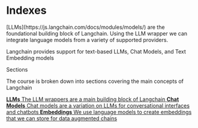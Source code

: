 
<Meta title="Indexes/Intro" />

<style>
  {`
    .subheading {
      --mediumdark: '#d1d1d1';
      font-weight: 700;
      font-size: 13px;
      color: #000066;
      letter-spacing: 6px;
      line-height: 24px;
      text-transform: uppercase;
      margin-bottom: 12px;
      margin-top: 40px;
    }

    .link-list {
      display: grid;
      grid-template-columns: 1fr;
      grid-template-rows: 1fr 1fr;
      row-gap: 10px;
    }

    @media (min-width: 620px) {
      .link-list {
        row-gap: 20px;
        column-gap: 20px;
        grid-template-columns: 1fr 1fr;
      }
    }

    @media all and (-ms-high-contrast:none) {
    .link-list {
        display: -ms-grid;
        -ms-grid-columns: 1fr 1fr;
        -ms-grid-rows: 1fr 1fr;
      }
    }

    .link-item {
      display: block;
      padding: 20px;
      border: 1px solid #d1d1d1;
      border-radius: 5px;
      transition: background 150ms ease-out, border 150ms ease-out, transform 150ms ease-out;
      color: #333333;
      display: flex;
      align-items: flex-start;
    }

    .link-item:hover {
      border-color: #1EA7FD50;
      transform: translate3d(0, -3px, 0);
      box-shadow: rgba(0, 0, 0, 0.08) 0 3px 10px 0;
    }

    .link-item:active {
      border-color: #1EA7FD;
      transform: translate3d(0, 0, 0);
    }

    .link-item strong {
      font-weight: 700;
      display: block;
      margin-bottom: 2px;
    }

    .link-item img {
      height: 40px;
      width: 40px;
      margin-right: 15px;
      flex: none;
    }

    .link-item span,
    .link-item p {
      margin: 0;
      font-size: 14px;
      line-height: 20px;
    }

    .tip {
      display: inline-block;
      border-radius: 1em;
      font-size: 11px;
      line-height: 12px;
      font-weight: 700;
      background: #E7FDD8;
      color: #66BF3C;
      padding: 4px 12px;
      margin-right: 10px;
      vertical-align: top;
    }

    .tip-wrapper {
      font-size: 13px;
      line-height: 20px;
      margin-top: 40px;
      margin-bottom: 40px;
    }

    .tip-wrapper code {
      font-size: 12px;
      display: inline-block;
    }
  `}
</style>

# Indexes

<p>
  [LLMs](https://js.langchain.com/docs/modules/models/) are the foundational building block of Langchain. Using the LLM
  wrapper we can integrate language models from a variety of supported providers.
</p>

<p>Langchain provides support for text-based LLMs, Chat Models, and Text Embedding models</p>

<div className="subheading">Sections</div>

<p>The course is broken down into sections covering the main concepts of Langchain</p>
<div className="link-list">
  <a className="link-item" href="https://storybook.js.org/docs/react/configure/webpack" target="_blank">
    <span>
      <strong>LLMs</strong>
      The LLM wrappers are a main building block of Langchain
    </span>
  </a>
  <a className="link-item" href="https://storybook.js.org/docs/react/addons/addon-types" target="_blank">
    <span>
      <strong>Chat Models</strong>
      Chat models are a variation on LLMs for conversational interfaces and chatbots
    </span>
  </a>
  <a className="link-item" href="https://storybook.js.org/docs/react/configure/styling-and-css" target="_blank">
    <span>
      <strong>Embeddings</strong>
      We use language models to create embeddings that we can store for data augmented chains
    </span>
  </a>
</div>
